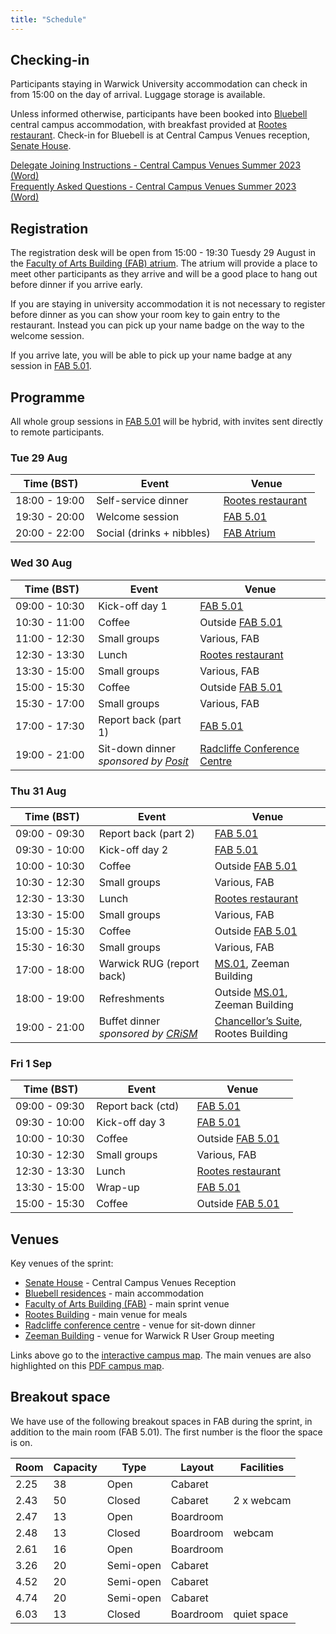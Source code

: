 ```yaml
---
title: "Schedule"
---
```


## Checking-in

Participants staying in Warwick University accommodation can check in from 15:00 on the day of arrival. Luggage storage is available.

Unless informed otherwise, participants have been booked into [Bluebell](https://warwick.ac.uk/services/conferences/spaces/central-campus-venues/accommodation/bluebell) central campus accommodation, with breakfast provided at [Rootes restaurant](https://campus.warwick.ac.uk//search/623c88c9421e6f5928c0dcae). Check-in for Bluebell is at Central Campus Venues reception, [Senate House](https://campus.warwick.ac.uk//search/623c885f421e6f5928c0c7e3).

[Delegate Joining Instructions - Central Campus Venues Summer 2023 (Word)](/downloads/Delegate%20Joining%20Instructions%20-%20Central%20Campus%20Venues%20Summer%202023.docx)\
[Frequently Asked Questions - Central Campus Venues Summer 2023 (Word)](/downloads/Frequently%20Asked%20Questions%20-%20Central%20Campus%20Venues%20Summer%202023.docx)

## Registration

The registration desk will be open from 15:00 - 19:30 Tuesdy 29 August in the [Faculty of Arts Building (FAB) atrium](https://campus.warwick.ac.uk//search/623c8960421e6f5928c0fb65). The atrium will provide a place to meet other participants as they arrive and will be a good place to hang out before dinner if you arrive early.

If you are staying in university accommodation it is not necessary to register before dinner as you can show your room key to gain entry to the restaurant. Instead you can pick up your name badge on the way to the welcome session.

If you arrive late, you will be able to pick up your name badge at any session in [FAB 5.01](https://campus.warwick.ac.uk//search/623c896c421e6f5928c0fdcd).

## Programme

All whole group sessions in [FAB 5.01](https://campus.warwick.ac.uk//search/623c896c421e6f5928c0fdcd) will be hybrid, with invites sent directly to remote participants.

::: panel-tabset
### Tue 29 Aug

| Time (BST)    | Event                     | Venue                                                                              |
|-------------------|------------------------------|-----------------------|
| 18:00 - 19:00 | Self-service dinner       | [Rootes restaurant](https://campus.warwick.ac.uk//search/623c88c9421e6f5928c0dcae) |
| 19:30 - 20:00 | Welcome session           | [FAB 5.01](https://campus.warwick.ac.uk//search/623c896c421e6f5928c0fdcd)          |
| 20:00 - 22:00 | Social (drinks + nibbles) | [FAB Atrium](https://campus.warwick.ac.uk//search/623c8960421e6f5928c0fb65)        |

### Wed 30 Aug

| Time (BST)    | Event                                                          | Venue                                                                                        |
|-------------------|------------------------|------------------------------|
| 09:00 - 10:30 | Kick-off day 1                                                 | [FAB 5.01](https://campus.warwick.ac.uk//search/623c896c421e6f5928c0fdcd)                    |
| 10:30 - 11:00 | Coffee                                                         | Outside [FAB 5.01](https://campus.warwick.ac.uk//search/623c896c421e6f5928c0fdcd)            |
| 11:00 - 12:30 | Small groups                                                   | Various, FAB                                                                                 |
| 12:30 - 13:30 | Lunch                                                          | [Rootes restaurant](https://campus.warwick.ac.uk//search/623c88c9421e6f5928c0dcae)           |
| 13:30 - 15:00 | Small groups                                                   | Various, FAB                                                                                 |
| 15:00 - 15:30 | Coffee                                                         | Outside [FAB 5.01](https://campus.warwick.ac.uk//search/623c896c421e6f5928c0fdcd)            |
| 15:30 - 17:00 | Small groups                                                   | Various, FAB                                                                                 |
| 17:00 - 17:30 | Report back (part 1)                                           | [FAB 5.01](https://campus.warwick.ac.uk//search/623c896c421e6f5928c0fdcd)                    |
| 19:00 - 21:00 | Sit-down dinner <br> *sponsored by [Posit](https://posit.co/)* | [Radcliffe Conference Centre](https://campus.warwick.ac.uk//search/623c88a9421e6f5928c0d61e) |

### Thu 31 Aug

| Time (BST)    | Event                                                                                      | Venue                                                                                                |
|-------------------|---------------------------|---------------------------|
| 09:00 - 09:30 | Report back (part 2)                                                                       | [FAB 5.01](https://campus.warwick.ac.uk//search/623c896c421e6f5928c0fdcd)                            |
| 09:30 - 10:00 | Kick-off day 2                                                                             | [FAB 5.01](https://campus.warwick.ac.uk//search/623c896c421e6f5928c0fdcd)                            |
| 10:00 - 10:30 | Coffee                                                                                     | Outside [FAB 5.01](https://campus.warwick.ac.uk//search/623c896c421e6f5928c0fdcd)                    |
| 10:30 - 12:30 | Small groups                                                                               | Various, FAB                                                                                         |
| 12:30 - 13:30 | Lunch                                                                                      | [Rootes restaurant](https://campus.warwick.ac.uk//search/623c88c9421e6f5928c0dcae)                   |
| 13:30 - 15:00 | Small groups                                                                               | Various, FAB                                                                                         |
| 15:00 - 15:30 | Coffee                                                                                     | Outside [FAB 5.01](https://campus.warwick.ac.uk//search/623c896c421e6f5928c0fdcd)                    |
| 15:30 - 16:30 | Small groups                                                                               | Various, FAB                                                                                         |
| 17:00 - 18:00 | Warwick RUG (report back)                                                                  | [MS.01](https://campus.warwick.ac.uk//search/623c88f9421e6f5928c0e669), Zeeman Building              |
| 18:00 - 19:00 | Refreshments                                                                               | Outside [MS.01](https://campus.warwick.ac.uk//search/623c88f9421e6f5928c0e669), Zeeman Building      |
| 19:00 - 21:00 | Buffet dinner <br> *sponsored by [CRiSM](https://warwick.ac.uk/fac/sci/statistics/crism/)* | [Chancellor's Suite](https://campus.warwick.ac.uk//search/623c88ca421e6f5928c0dce4), Rootes Building |

### Fri 1 Sep

| Time (BST)    | Event             | Venue                                                                              |
|---------------------|--------------------------|--------------------------|
| 09:00 - 09:30 | Report back (ctd) | [FAB 5.01](https://campus.warwick.ac.uk//search/623c896c421e6f5928c0fdcd)          |
| 09:30 - 10:00 | Kick-off day 3    | [FAB 5.01](https://campus.warwick.ac.uk//search/623c896c421e6f5928c0fdcd)          |
| 10:00 - 10:30 | Coffee            | Outside [FAB 5.01](https://campus.warwick.ac.uk//search/623c896c421e6f5928c0fdcd)  |
| 10:30 - 12:30 | Small groups      | Various, FAB                                                                       |
| 12:30 - 13:30 | Lunch             | [Rootes restaurant](https://campus.warwick.ac.uk//search/623c88c9421e6f5928c0dcae) |
| 13:30 - 15:00 | Wrap-up           | [FAB 5.01](https://campus.warwick.ac.uk//search/623c896c421e6f5928c0fdcd)          |
| 15:00 - 15:30 | Coffee            | Outside [FAB 5.01](https://campus.warwick.ac.uk//search/623c896c421e6f5928c0fdcd)  |
:::

## Venues

Key venues of the sprint:

-   [Senate House](https://campus.warwick.ac.uk//search/623c885f421e6f5928c0c7e3) - Central Campus Venues Reception
-   [Bluebell residences](https://campus.warwick.ac.uk//search/623c8860421e6f5928c0c829) - main accommodation
-   [Faculty of Arts Building (FAB)](https://campus.warwick.ac.uk//search/623c8866421e6f5928c0c937) - main sprint venue
-   [Rootes Building](https://campus.warwick.ac.uk//search/623c8855421e6f5928c0c779) - main venue for meals
-   [Radcliffe conference centre](https://campus.warwick.ac.uk//search/623c8859421e6f5928c0c79c) - venue for sit-down dinner
-   [Zeeman Building](https://campus.warwick.ac.uk//search/623c8859421e6f5928c0c79c) - venue for Warwick R User Group meeting

Links above go to the [interactive campus map](https://warwick.ac.uk/about/visiting/maps/interactive). The main venues are also highlighted on this [PDF campus map](/downloads/Conference%20map%20-%20annotated.pdf).

## Breakout space

We have use of the following breakout spaces in FAB during the sprint, in addition to the main room (FAB 5.01). The first number is the floor the space is on.

| Room | Capacity | Type      | Layout    | Facilities  |
|------|----------|-----------|-----------|-------------|
| 2.25 | 38       | Open      | Cabaret   |             |
| 2.43 | 50       | Closed    | Cabaret   | 2 x webcam  |
| 2.47 | 13       | Open      | Boardroom |             |
| 2.48 | 13       | Closed    | Boardroom | webcam      |
| 2.61 | 16       | Open      | Boardroom |             |
| 3.26 | 20       | Semi-open | Cabaret   |             |
| 4.52 | 20       | Semi-open | Cabaret   |             |
| 4.74 | 20       | Semi-open | Cabaret   |             |
| 6.03 | 13       | Closed    | Boardroom | quiet space |
